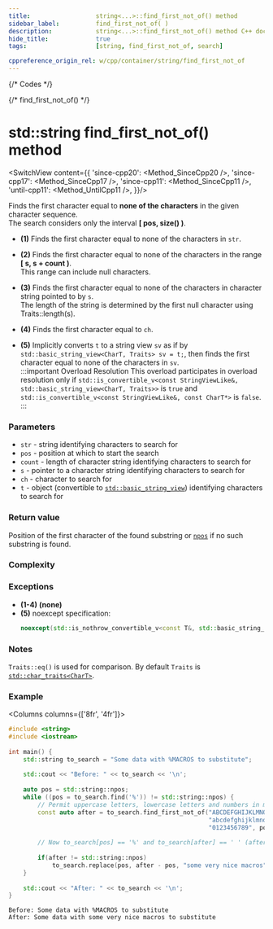 ```yaml
---
title:					string<...>::find_first_not_of() method
sidebar_label:			find_first_not_of( )
description:			string<...>::find_first_not_of() method C++ documentation
hide_title:				true
tags:					[string, find_first_not_of, search]

cppreference_origin_rel: w/cpp/container/string/find_first_not_of
---
```




{/* Codes */}

{/* find_first_not_of() */}

# std::string find_first_not_of() method

<SwitchView content={{
	'since-cpp20': <Method_SinceCpp20 />,
	'since-cpp17': <Method_SinceCpp17 />,
	'since-cpp11': <Method_SinceCpp11 />,
	'until-cpp11': <Method_UntilCpp11 />,
}}/>

Finds the first character equal to **none of the characters** in the given character sequence.  
The search considers only the interval **[ pos, size() )**.

 - **(1)** Finds the first character equal to none of the characters in `str`.

 - **(2)** Finds the first character equal to none of the characters in the range **[ s, s + count )**.  
	This range can include null characters.

 - **(3)** Finds the first character equal to none of the characters in character string pointed to by `s`.  
	 The length of the string is determined by the first null character using Traits::length(s).

 - **(4)** Finds the first character equal to `ch`.

 - **(5)** Implicitly converts `t` to a string view `sv` as if by `std::basic_string_view<CharT, Traits> sv = t;`, then finds the first character equal to none of the characters in `sv`.  
	:::important Overload Resolution
	This overload participates in overload resolution only if `std::is_convertible_v<const StringViewLike&, std::basic_string_view<CharT, Traits>>` is `true` and `std::is_convertible_v<const StringViewLike&, const CharT*>` is `false`.
	:::

### Parameters

 - `str` - string identifying characters to search for
 - `pos` - position at which to start the search
 - `count` - length of character string identifying characters to search for
 - `s` - pointer to a character string identifying characters to search for
 - `ch` - character to search for
 - `t` - object (convertible to [`std::basic_string_view`](../string_view)) identifying characters to search for

### Return value

Position of the first character of the found substring or [`npos`](#) if no such substring is found.

### Complexity

<ImproveSection />

### Exceptions

 - **(1-4)** **(none)**
 - **(5)** noexcept specification:
	```cpp
	noexcept(std::is_nothrow_convertible_v<const T&, std::basic_string_view<CharT, Traits>>)
	```

### Notes

`Traits::eq()` is used for comparison. By default `Traits` is [`std::char_traits<CharT>`](#).

### Example

<Columns columns={['8fr', '4fr']}>
<div>

```cpp
#include <string>
#include <iostream>
 
int main() {
    std::string to_search = "Some data with %MACROS to substitute";
 
    std::cout << "Before: " << to_search << '\n';
 
    auto pos = std::string::npos;
    while ((pos = to_search.find('%')) != std::string::npos) {
        // Permit uppercase letters, lowercase letters and numbers in macro names
        const auto after = to_search.find_first_not_of("ABCDEFGHIJKLMNOPQRSTUVWXYZ"
                                                       "abcdefghijklmnopqrstuvwxyz"
                                                       "0123456789", pos + 1);
 
        // Now to_search[pos] == '%' and to_search[after] == ' ' (after the 'S')
 
        if(after != std::string::npos)
            to_search.replace(pos, after - pos, "some very nice macros");
    }
 
    std::cout << "After: " << to_search << '\n';
}
```

</div>
<div>

```plaintext title="Output"
Before: Some data with %MACROS to substitute
After: Some data with some very nice macros to substitute
```

</div>
</Columns>

